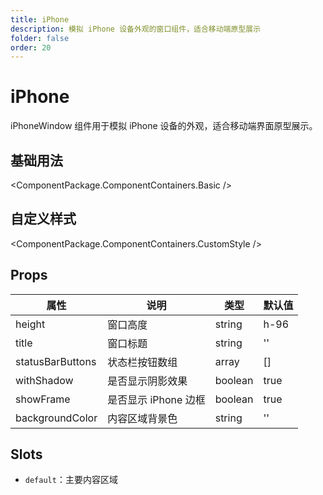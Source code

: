 ```yaml
---
title: iPhone
description: 模拟 iPhone 设备外观的窗口组件，适合移动端原型展示
folder: false
order: 20
---
```



# iPhone

iPhoneWindow 组件用于模拟 iPhone 设备的外观，适合移动端界面原型展示。

## 基础用法

<ComponentPackage.ComponentContainers.Basic />

## 自定义样式

<ComponentPackage.ComponentContainers.CustomStyle />

## Props

| 属性            | 说明               | 类型      | 默认值      |
| --------------- | ------------------ | --------- | ----------- |
| height          | 窗口高度           | string    | h-96        |
| title           | 窗口标题           | string    | ''          |
| statusBarButtons| 状态栏按钮数组     | array     | []          |
| withShadow      | 是否显示阴影效果   | boolean   | true        |
| showFrame       | 是否显示 iPhone 边框 | boolean | true        |
| backgroundColor | 内容区域背景色     | string    | ''          |

## Slots

- `default`：主要内容区域 
